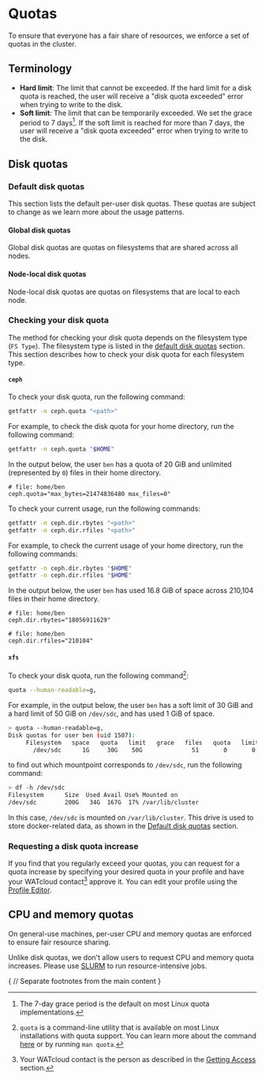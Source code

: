 
# Quotas

To ensure that everyone has a fair share of resources, we enforce a set of quotas in the cluster.

## Terminology

- **Hard limit**: The limit that cannot be exceeded. If the hard limit for a disk quota is reached,
    the user will receive a "disk quota exceeded" error when trying to write to the disk.
- **Soft limit**: The limit that can be temporarily exceeded. We set the grace period to 7 days[^7-day-grace].
    If the soft limit is reached for more than 7 days, the user will receive a "disk quota exceeded"
    error when trying to write to the disk.

[^7-day-grace]: The 7-day grace period is the default on most Linux quota implementations.

## Disk quotas

### Default disk quotas

This section lists the default per-user disk quotas. These quotas are subject to change as we learn more about the usage patterns.

#### Global disk quotas

Global disk quotas are quotas on filesystems that are shared across all nodes.

<GlobalQuotaTable className="mt-4" />

#### Node-local disk quotas

Node-local disk quotas are quotas on filesystems that are local to each node.

<NodeLocalQuotaTable className="mt-4" />

### Checking your disk quota

The method for checking your disk quota depends on the filesystem type (`FS Type`).
The filesystem type is listed in the [default disk quotas](#default-disk-quotas) section.
This section describes how to check your disk quota for each filesystem type.

#### `ceph`

To check your disk quota, run the following command:

```bash copy
getfattr -n ceph.quota "<path>"
```

For example, to check the disk quota for your home directory, run the following command:

```bash copy
getfattr -n ceph.quota "$HOME"
```

In the output below, the user `ben` has a quota of 20 GiB and unlimited (represented by `0`) files in their home directory.

```
# file: home/ben
ceph.quota="max_bytes=21474836480 max_files=0"
```

To check your current usage, run the following commands:

```bash copy
getfattr -n ceph.dir.rbytes "<path>"
getfattr -n ceph.dir.rfiles "<path>"
```

For example, to check the current usage of your home directory, run the following commands:

```bash copy
getfattr -n ceph.dir.rbytes "$HOME"
getfattr -n ceph.dir.rfiles "$HOME"
```

In the output below, the user `ben` has used 16.8 GiB of space across 210,104 files in their home directory.

```
# file: home/ben
ceph.dir.rbytes="18056911629"

# file: home/ben
ceph.dir.rfiles="210104"
```

#### `xfs`

To check your disk quota, run the following command[^quota-command]:

[^quota-command]: `quota` is a command-line utility that is available on most Linux installations with quota support. You can learn more about the
    command [here](https://linux.die.net/man/1/quota) or by running `man quota`.

```bash copy
quota --human-readable=g,
```

For example, in the output below, the user `ben` has a soft limit of 30 GiB and a hard limit of 50 GiB on `/dev/sdc`, and has used 1 GiB of space.

```bash
> quota --human-readable=g,
Disk quotas for user ben (uid 1507):
     Filesystem   space   quota   limit   grace   files   quota   limit   grace
       /dev/sdc      1G     30G    50G              51       0       0
```

to find out which mountpoint corresponds to `/dev/sdc`, run the following command:

```bash
> df -h /dev/sdc
Filesystem      Size  Used Avail Use% Mounted on
/dev/sdc        200G   34G  167G  17% /var/lib/cluster
```

In this case, `/dev/sdc` is mounted on `/var/lib/cluster`. This drive is used to store docker-related data,
as shown in the [Default disk quotas](#default-disk-quotas) section.

### Requesting a disk quota increase

If you find that you regularly exceed your quotas, you can request for a quota increase by specifying your
desired quota in your profile and have your WATcloud contact[^watcloud-contact] approve it. You can edit your
profile using the [Profile Editor](../utilities/profile-editor).

[^watcloud-contact]: Your WATcloud contact is the person as described in the [Getting Access](./getting-access#determine-your-watcloud-contact) section.

## CPU and memory quotas

On general-use machines, per-user CPU and memory quotas are enforced to ensure fair resource sharing.

<CPURAMQuotaTable className="mt-4" />

Unlike disk quotas, we don't allow users to request CPU and memory quota increases. Please use [SLURM](./slurm) to run resource-intensive jobs.


{
// Separate footnotes from the main content
}

<Separator className="mt-6" />
